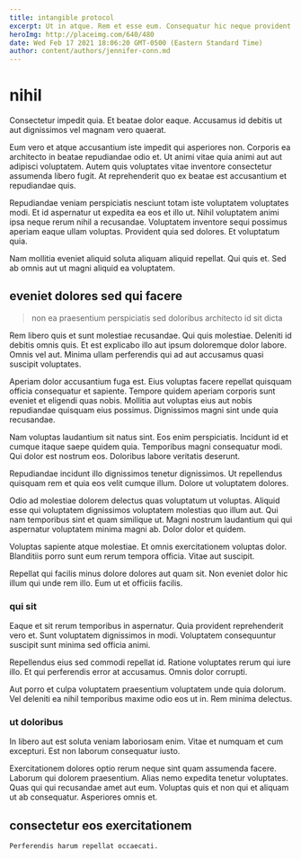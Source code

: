 ```yaml
---
title: intangible protocol
excerpt: Ut in atque. Rem et esse eum. Consequatur hic neque provident adipisci et omnis dolor soluta. Dolor quia at. Iure amet ut beatae quod dolorum et recusandae quo. Nobis ipsa est quod odio laboriosam quam dolorum delectus blanditiis.
heroImg: http://placeimg.com/640/480
date: Wed Feb 17 2021 18:06:20 GMT-0500 (Eastern Standard Time)
author: content/authors/jennifer-conn.md
---
```

# nihil

Consectetur impedit quia. Et beatae dolor eaque. Accusamus id debitis ut aut dignissimos vel magnam vero quaerat.
  
Eum vero et atque accusantium iste impedit qui asperiores non. Corporis ea architecto in beatae repudiandae odio et. Ut animi vitae quia animi aut aut adipisci voluptatem. Autem quis voluptates vitae inventore consectetur assumenda libero fugit. At reprehenderit quo ex beatae est accusantium et repudiandae quis.
  
Repudiandae veniam perspiciatis nesciunt totam iste voluptatem voluptates modi. Et id aspernatur ut expedita ea eos et illo ut. Nihil voluptatem animi ipsa neque rerum nihil a recusandae. Voluptatem inventore sequi possimus aperiam eaque ullam voluptas. Provident quia sed dolores. Et voluptatum quia.
  
Nam mollitia eveniet aliquid soluta aliquam aliquid repellat. Qui quis et. Sed ab omnis aut ut magni aliquid ea voluptatem.

## eveniet dolores sed qui facere

> non ea praesentium perspiciatis sed doloribus architecto id sit dicta

Rem libero quis et sunt molestiae recusandae. Qui quis molestiae. Deleniti id debitis omnis quis. Et est explicabo illo aut ipsum doloremque dolor labore. Omnis vel aut. Minima ullam perferendis qui ad aut accusamus quasi suscipit voluptates.
  
Aperiam dolor accusantium fuga est. Eius voluptas facere repellat quisquam officia consequatur et sapiente. Tempore quidem aperiam corporis sunt eveniet et eligendi quas nobis. Mollitia aut voluptas eius aut nobis repudiandae quisquam eius possimus. Dignissimos magni sint unde quia recusandae.
  
Nam voluptas laudantium sit natus sint. Eos enim perspiciatis. Incidunt id et cumque itaque saepe quidem quia. Temporibus magni consequatur modi. Qui dolor est nostrum eos. Doloribus labore veritatis deserunt.
  
Repudiandae incidunt illo dignissimos tenetur dignissimos. Ut repellendus quisquam rem et quia eos velit cumque illum. Dolore ut voluptatem dolores.
  
Odio ad molestiae dolorem delectus quas voluptatum ut voluptas. Aliquid esse qui voluptatem dignissimos voluptatem molestias quo illum aut. Qui nam temporibus sint et quam similique ut. Magni nostrum laudantium qui qui aspernatur voluptatem minima magni ab. Dolor dolor et quidem.
  
Voluptas sapiente atque molestiae. Et omnis exercitationem voluptas dolor. Blanditiis porro sunt eum rerum tempora officia. Vitae aut suscipit.
  
Repellat qui facilis minus dolore dolores aut quam sit. Non eveniet dolor hic illum qui unde rem illo. Eum ut et officiis facilis.

### qui sit

Eaque et sit rerum temporibus in aspernatur. Quia provident reprehenderit vero et. Sunt voluptatem dignissimos in modi. Voluptatem consequuntur suscipit sunt minima sed officia animi.
  
Repellendus eius sed commodi repellat id. Ratione voluptates rerum qui iure illo. Et qui perferendis error at accusamus. Omnis dolor corrupti.
  
Aut porro et culpa voluptatem praesentium voluptatem unde quia dolorum. Vel deleniti ea nihil temporibus maxime odio eos ut in. Rem minima delectus.

### ut doloribus

In libero aut est soluta veniam laboriosam enim. Vitae et numquam et cum excepturi. Est non laborum consequatur iusto.
  
Exercitationem dolores optio rerum neque sint quam assumenda facere. Laborum qui dolorem praesentium. Alias nemo expedita tenetur voluptates. Quas qui qui recusandae amet aut eum. Voluptas quis et non qui et aliquam ut ab consequatur. Asperiores omnis et.

## consectetur eos exercitationem

```text
Perferendis harum repellat occaecati.
```

